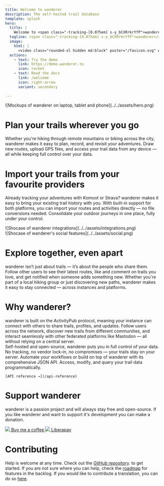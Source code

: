 ```yaml
---
title: Welcome to wanderer
description: The self-hosted trail database
template: splash
hero:
  title: |
    Welcome to <span class="-tracking-[0.075em] s-y_bCXRrkrYfP">wanderer</span>
  tagline: <span class="-tracking-[0.075em] s-y_bCXRrkrYfP">wanderer</span> is a decentralized, self-hosted trail database. You can upload your recorded GPS tracks or create new ones and add various metadata to build an easily searchable catalogue.
  image:
    html: |
      <video class="rounded-xl hidden md:block" poster="/favicon.svg" width="100%" src="/trailer.mp4" controls autoplay />
  actions:
    - text: Try the demo
      link: https://demo.wanderer.to
      icon: rocket
    - text: Read the docs
      link: /welcome
      icon: right-arrow
      variant: secondary
    
---
```



<div class="grid grid-cols-1 md:grid-cols-2 gap-16">
  <div>
    ![Mockups of wanderer on laptop, tablet and phone](../../assets/hero.png)
  </div>
  <div>
    <h1>Plan your trails wherever you go</h1>
    <p>
      Whether you're hiking through remote mountains or biking across the city, <span class="-tracking-[0.075em] s-y_bCXRrkrYfP">wanderer</span> makes it easy to plan, record, and revisit your adventures. Draw new routes, upload GPS files, and access your trail data from any device — all while keeping full control over your data.
    </p>
  </div>
  <div>
    <h1>Import your trails from your favourite providers</h1>
    <p>
      Already tracking your adventures with Komoot or Strava? <span class="-tracking-[0.075em] s-y_bCXRrkrYfP">wanderer</span> makes it easy to bring your existing trail history with you. With built-in support for both platforms, you can import your routes and activities directly — no file conversions needed. Consolidate your outdoor journeys in one place, fully under your control.
    </p>
  </div>
  <div>
    ![Shocase of wanderer integrations](../../assets/integrations.png)
  </div>
  <div>
    ![Shocase of wanderer's social features](../../assets/social.png)
  </div>
  <div>
    <h1>Explore together, even apart</h1>
    <p>
      <span class="-tracking-[0.075em] s-y_bCXRrkrYfP">wanderer</span> isn’t just about trails — it’s about the people who share them. Follow other users to see their latest routes, like and comment on trails you love, and get notified when someone adds something new. Whether you're part of a local hiking group or just discovering new paths, <span class="-tracking-[0.075em] s-y_bCXRrkrYfP">wanderer</span> makes it easy to stay connected — across instances and platforms.
    </p>
  </div>

</div>

# Why wanderer?

<div class="grid grid-cols-1 md:grid-cols-3 gap-4">
  <div class="mt-4">
    <Card class="mt-4" title="Decentralized" icon="random">
        <span class="-tracking-[0.075em] s-y_bCXRrkrYfP">wanderer</span> is built on the ActivityPub protocol, meaning your instance can connect with others to share trails, profiles, and updates. Follow users across the network, discover new trails from different communities, and interact seamlessly with other federated platforms like Mastodon — all without relying on a central server.  
    </Card>
  </div>
  <Card title="Privacy-first, always" icon="approve-check">
    Self-hosted and open-source, <span class="-tracking-[0.075em] s-y_bCXRrkrYfP">wanderer</span> puts you in full control of your data. No tracking, no vendor lock-in, no compromises — your trails stay on your server.
  </Card>
  <Card title="Full-featured API" icon="seti:json">
    Automate your workflows or build on top of <span class="-tracking-[0.075em] s-y_bCXRrkrYfP">wanderer</span> with its comprehensive JSON API. Access, modify, and query your trail data programmatically.

    [API reference →](/api-reference)
  </Card>
</div>


# Support <span class="-tracking-[0.075em] s-y_bCXRrkrYfP">wanderer</span>

<span class="-tracking-[0.075em] s-y_bCXRrkrYfP">wanderer</span> is a passion project and will always stay free and open-source. If you like <span class="-tracking-[0.075em] s-y_bCXRrkrYfP">wanderer</span> and want to support it's development you can make a donation.

<div class="flex items-center justify-center gap-x-8">
  <a class="p-4 text-white rounded-full flex  items-center" style="background: var(--sl-color-text-accent)" href="https://buymeacoffee.com/wanderertrails"> 
    <img class="mt-0 mr-2 h-8" src="https://github.githubassets.com/assets/buy_me_a_coffee-63ed78263f6e.svg" />
    <span class="font-bold">Buy me a coffee</span>
  </a>
  <a class="p-4 text-white rounded-full flex items-center" style="background: var(--sl-color-text-accent)" href="https://buymeacoffee.com/wanderertrails"> 
    <img class="mt-0 mr-2 h-8" src="https://github.githubassets.com/assets/liberapay-48108ded7267.svg" />    
    <span class="font-bold">Liberapay</span>
  </a>
</div>

# Contributing
Help is welcome at any time. Check out the [GitHub repository](https://github.com/Flomp/wanderer). to get started. If you are not sure where you can help, check the [roadmap](https://github.com/users/Flomp/projects/2) for features in the backlog. If you would like to contribute a translation, you can do so [here](https://crowdin.com/project/wanderer).
